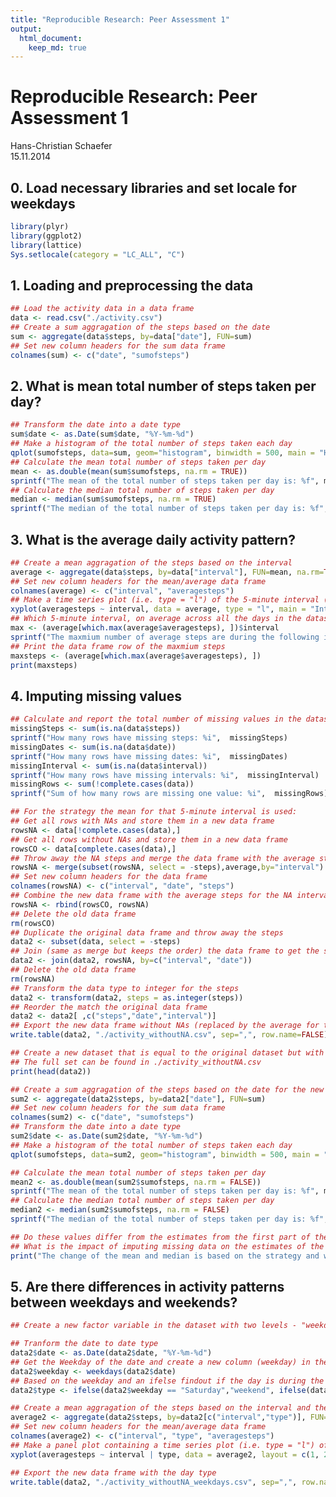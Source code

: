 ```yaml
---
title: "Reproducible Research: Peer Assessment 1"
output: 
  html_document:
    keep_md: true
---
```

# Reproducible Research: Peer Assessment 1
Hans-Christian Schaefer<br>
15.11.2014

## 0. Load necessary libraries and set locale for weekdays
```r
library(plyr)
library(ggplot2)
library(lattice)
Sys.setlocale(category = "LC_ALL", "C")
```

## 1. Loading and preprocessing the data
```r
## Load the activity data in a data frame
data <- read.csv("./activity.csv")
## Create a sum aggragation of the steps based on the date
sum <- aggregate(data$steps, by=data["date"], FUN=sum)
## Set new column headers for the sum data frame
colnames(sum) <- c("date", "sumofsteps")
```
## 2. What is mean total number of steps taken per day?
```r
## Transform the date into a date type
sum$date <- as.Date(sum$date, "%Y-%m-%d")
## Make a histogram of the total number of steps taken each day
qplot(sumofsteps, data=sum, geom="histogram", binwidth = 500, main = "Histogram of the total number of steps taken each day", xlab = "Steps per Day", ylab = "Count of Days")
## Calculate the mean total number of steps taken per day
mean <- as.double(mean(sum$sumofsteps, na.rm = TRUE))
sprintf("The mean of the total number of steps taken per day is: %f", mean)
## Calculate the median total number of steps taken per day
median <- median(sum$sumofsteps, na.rm = TRUE)
sprintf("The median of the total number of steps taken per day is: %f",  median)
```

## 3. What is the average daily activity pattern?
```r
## Create a mean aggragation of the steps based on the interval
average <- aggregate(data$steps, by=data["interval"], FUN=mean, na.rm=TRUE)
## Set new column headers for the mean/average data frame
colnames(average) <- c("interval", "averagesteps")
## Make a time series plot (i.e. type = "l") of the 5-minute interval (x-axis) and the average number of steps taken, averaged across all days (y-axis)
xyplot(averagesteps ~ interval, data = average, type = "l", main = "Interval and the average number of steps taken per day", xlab = "5-minute Interval", ylab = "Average Steps per Day")
## Which 5-minute interval, on average across all the days in the dataset, contains the maximum number of steps?
max <- (average[which.max(average$averagesteps), ])$interval
sprintf("The maxmium number of average steps are during the following interval: %i",  max)
## Print the data frame row of the maxmium steps
maxsteps <- (average[which.max(average$averagesteps), ])
print(maxsteps)
```
## 4. Imputing missing values
```r
## Calculate and report the total number of missing values in the dataset (i.e. the total number of rows with NAs)
missingSteps <- sum(is.na(data$steps))
sprintf("How many rows have missing steps: %i",  missingSteps)
missingDates <- sum(is.na(data$date))
sprintf("How many rows have missing dates: %i",  missingDates)
missingInterval <- sum(is.na(data$interval))
sprintf("How many rows have missing intervals: %i",  missingInterval)
missingRows <- sum(!complete.cases(data))
sprintf("Sum of how many rows are missing one value: %i",  missingRows)

## For the strategy the mean for that 5-minute interval is used:
## Get all rows with NAs and store them in a new data frame
rowsNA <- data[!complete.cases(data),]
## Get all rows without NAs and store them in a new data frame
rowsCO <- data[complete.cases(data),]
## Throw away the NA steps and merge the data frame with the average steps per interval
rowsNA <- merge(subset(rowsNA, select = -steps),average,by="interval")
## Set new column headers for the data frame
colnames(rowsNA) <- c("interval", "date", "steps")
## Combine the new data frame with the average steps for the NA intervals with the complete rows
rowsNA <- rbind(rowsCO, rowsNA)
## Delete the old data frame
rm(rowsCO)
## Duplicate the original data frame and throw away the steps
data2 <- subset(data, select = -steps)
## Join (same as merge but keeps the order) the data frame to get the steps
data2 <- join(data2, rowsNA, by=c("interval", "date"))
## Delete the old data frame
rm(rowsNA)
## Transform the data type to integer for the steps
data2 <- transform(data2, steps = as.integer(steps))
## Reorder the match the original data frame
data2 <- data2[ ,c("steps","date","interval")]
## Export the new data frame without NAs (replaced by the average for the interval)
write.table(data2, "./activity_withoutNA.csv", sep=",", row.name=FALSE)

## Create a new dataset that is equal to the original dataset but with the missing data filled in.
## The full set can be found in ./activity_withoutNA.csv
print(head(data2))

## Create a sum aggragation of the steps based on the date for the new data frame
sum2 <- aggregate(data2$steps, by=data2["date"], FUN=sum)
## Set new column headers for the sum data frame
colnames(sum2) <- c("date", "sumofsteps")
## Transform the date into a date type
sum2$date <- as.Date(sum2$date, "%Y-%m-%d")
## Make a histogram of the total number of steps taken each day
qplot(sumofsteps, data=sum2, geom="histogram", binwidth = 500, main = "Histogram of the total number of steps taken each day (whNA)", xlab = "Steps per Day", ylab = "Count of Days")

## Calculate the mean total number of steps taken per day
mean2 <- as.double(mean(sum2$sumofsteps, na.rm = FALSE))
sprintf("The mean of the total number of steps taken per day is: %f", mean2)
## Calculate the median total number of steps taken per day
median2 <- median(sum2$sumofsteps, na.rm = FALSE)
sprintf("The median of the total number of steps taken per day is: %f",  median2)

## Do these values differ from the estimates from the first part of the assignment?
## What is the impact of imputing missing data on the estimates of the total daily number of steps?
print("The change of the mean and median is based on the strategy and whether it is or is not valid. In other words, the median and mean values could change substantially but they don't necessarily have to. By applying the strategy based on the average per interval, the mean and median is reduced, because there a more valid intervals now.")
```
## 5. Are there differences in activity patterns between weekdays and weekends?
```r
## Create a new factor variable in the dataset with two levels - "weekday" and "weekend" indicating whether a given date is a weekday or weekend day.

## Tranform the date to date type
data2$date <- as.Date(data2$date, "%Y-%m-%d")
## Get the Weekday of the date and create a new column (weekday) in the data frame
data2$weekday <- weekdays(data2$date)
## Based on the weekday and an ifelse findout if the day is during the week or on the weekend. The result is saved in a new column (type)
data2$type <- ifelse(data2$weekday == "Saturday","weekend", ifelse(data2$weekday == "Sunday","weekend", "weekday"))

## Create a mean aggragation of the steps based on the interval and the type (weekday/weekend)
average2 <- aggregate(data2$steps, by=data2[c("interval","type")], FUN=mean, na.rm=TRUE)
## Set new column headers for the mean/average data frame
colnames(average2) <- c("interval", "type", "averagesteps")
## Make a panel plot containing a time series plot (i.e. type = "l") of the 5-minute interval (x-axis) and the average number of steps taken, averaged across all weekday days or weekend days (y-axis).
xyplot(averagesteps ~ interval | type, data = average2, layout = c(1, 2), type = "l", main = "Interval and the average steps per weekday and weekend", xlab = "5-minute Interval", ylab = "Average Number of Steps")

## Export the new data frame with the day type
write.table(data2, "./activity_withoutNA_weekdays.csv", sep=",", row.name=FALSE)
```